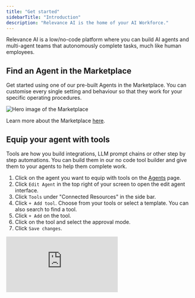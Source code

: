 ```yaml
---
title: "Get started"
sidebarTitle: "Introduction"
description: "Relevance AI is the home of your AI Workforce."
---
```


Relevance AI is a low/no-code platform where you can build AI agents and multi-agent teams that autonomously complete tasks, much like human employees.

## Find an Agent in the Marketplace

Get started using one of our pre-built Agents in the Marketplace. You can customise every single setting and behaviour so that they work for your specific operating procedures.

![Hero image of the Marketplace](/images/marketplace.png)

<Info>Learn more about the Marketplace [here](/get-started/marketplace).</Info>

## Equip your agent with tools

Tools are how you build integrations, LLM prompt chains or other step by step automations. You can build them in our no code tool builder and give them to your agents to help them complete work.

1. Click on the agent you want to equip with tools on the [Agents](/agent) page.
2. Click `Edit Agent` in the top right of your screen to open the edit agent interface.
3. Click `Tools` under "Connected Resources" in the side bar.
4. Click `+ Add tool`. Choose from your tools or select a template. You can also search to find a tool.
5. Click `+ Add` on the tool.
6. Click on the tool and select the approval mode.
7. Click `Save changes`.

<div style={{ width:"100%",position:"relative","padding-top":"56.25%" }}>
<iframe src="https://app.supademo.com/embed/cm7b6ebj21du911on4l2mp993" frameBorder="0" title="Build an AI agent from scratch in Relevance AI" allow="clipboard-write" webkitallowfullscreen="true" mozallowfullscreen="true" allowfullscreen style={{ position:"absolute",top:0,left:0,width:"100%",height:"100%",border:"3px solid #5E43CE",borderRadius:"10px" }} />

</div>

## Scale your AI Workforce

You can build agents to mirror and enhance the strengths of your team, replicating their workflows, tool usage, response style, and domain expertise.

With multi-agent teams, you have the flexibility to scale up or down based on demand. Many of our customers face seasonal fluctuations, where certain periods or regions require more support than others. Agents help you adapt seamlessly, ensuring efficiency without compromising quality.

[Start building your AI Workforce\!](https://app.relevanceai.com/auth)

## Frequently asked questions (FAQs)

<AccordionGroup>
  <Accordion title="How customizable are AI agents?">
    Relevance AI agents are fully customizable. You can configure them to align perfectly with your standard operating procedures.
  </Accordion>
  <Accordion title="When should you use an agent vs a tool?">
    AI tools and AI agents serve different purposes, and choosing the right one depends on your task. AI tools are best for structured, predictable workflows where every step is clearly defined. They follow exact processes, ensuring precision, consistency, and full control over individual steps. Use them for tasks like automated report generation or processing standardized forms. AI agents excel in dynamic, unpredictable scenarios. They can interpret nuanced information, adjust their strategy on the fly, and engage in human-like conversations. Choose agents when flexibility and real-time decision-making are needed.
  </Accordion>
  <Accordion title="Who should build agents?">
    The best people to build AI agent team members are the domain experts already performing the tasks you want to delegate. The goal is to free them from repetitive, time-consuming work so they can focus on what they do best. For example, a seasoned sales rep is the ideal person to design an agent for lead qualification — leveraging the same tools and processes they use daily. Once the agent meets their expert standards, they can shift their focus to higher-value tasks, like closing deals and providing more responsive customer engagement.
  </Accordion>
  <Accordion title="How can I get help?">
    You can get help using Relevance AI by reaching out to the [Relevance AI Community](https://community.relevanceai.com/c/start-here/) or by [reaching out to our support team](/get-started/support).
  </Accordion>
</AccordionGroup>